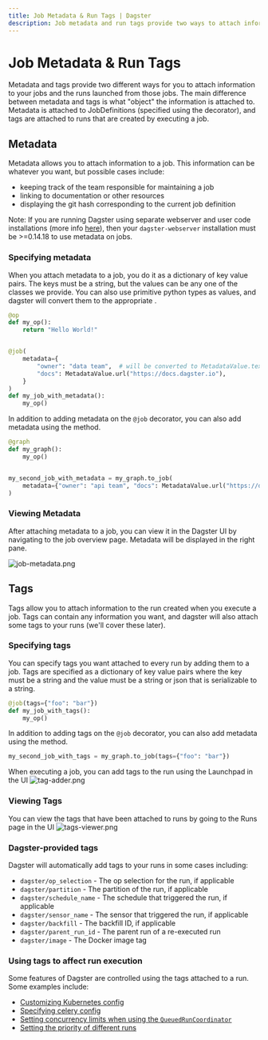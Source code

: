 ```yaml
---
title: Job Metadata & Run Tags | Dagster
description: Job metadata and run tags provide two ways to attach information in Dagster
---
```


# Job Metadata & Run Tags

Metadata and tags provide two different ways for you to attach information to your jobs and the runs launched from those jobs. The main difference between metadata and tags is what "object" the information is attached to. Metadata is attached to JobDefinitions (specified using the <PyObject object="job" decorator /> decorator), and tags are attached to runs that are created by executing a job.

## Metadata

Metadata allows you to attach information to a job. This information can be whatever you want, but possible cases include:

- keeping track of the team responsible for maintaining a job
- linking to documentation or other resources
- displaying the git hash corresponding to the current job definition

Note: If you are running Dagster using separate webserver and user code installations (more info [here](/deployment/overview)), then your `dagster-webserver` installation must be >=0.14.18 to use metadata on jobs.

### Specifying metadata

When you attach metadata to a job, you do it as a dictionary of key value pairs. The keys must be a string, but the values can be any one of the <PyObject object="MetadataValue" /> classes we provide. You can also use primitive python types as values, and dagster will convert them to the appropriate <PyObject object="MetadataValue" />.

```python file=/concepts/ops_jobs_graphs/metadata_tags.py startafter=start_metadata_on_job endbefore=end_metadata_on_job
@op
def my_op():
    return "Hello World!"


@job(
    metadata={
        "owner": "data team",  # will be converted to MetadataValue.text
        "docs": MetadataValue.url("https://docs.dagster.io"),
    }
)
def my_job_with_metadata():
    my_op()
```

In addition to adding metadata on the `@job` decorator, you can also add metadata using the <PyObject object="GraphDefinition" method="to_job" /> method.

```python file=/concepts/ops_jobs_graphs/metadata_tags.py startafter=start_metadata_on_graph_to_job endbefore=end_metadata_on_graph_to_job
@graph
def my_graph():
    my_op()


my_second_job_with_metadata = my_graph.to_job(
    metadata={"owner": "api team", "docs": MetadataValue.url("https://docs.dagster.io")}
)
```

### Viewing Metadata

After attaching metadata to a job, you can view it in the Dagster UI by navigating to the job overview page. Metadata will be displayed in the right pane.

<Image
alt="job-metadata.png"
src="/images/concepts/ops-jobs-graphs/job-metadata.png"
width={2880}
height={1406}
/>

## Tags

Tags allow you to attach information to the run created when you execute a job. Tags can contain any information you want, and dagster will also attach some tags to your runs (we'll cover these later).

### Specifying tags

You can specify tags you want attached to every run by adding them to a job. Tags are specified as a dictionary of key value pairs where the key must be a string and the value must be a string or json that is serializable to a string.

```python file=/concepts/ops_jobs_graphs/metadata_tags.py startafter=start_tags_on_job endbefore=end_tags_on_job
@job(tags={"foo": "bar"})
def my_job_with_tags():
    my_op()
```

In addition to adding tags on the `@job` decorator, you can also add metadata using the <PyObject object="GraphDefinition" method="to_job" /> method.

```python file=/concepts/ops_jobs_graphs/metadata_tags.py startafter=start_tags_on_graph_to_job endbefore=end_tags_on_graph_to_job
my_second_job_with_tags = my_graph.to_job(tags={"foo": "bar"})
```

When executing a job, you can add tags to the run using the Launchpad in the UI <Image alt="tag-adder.png" src="/images/concepts/ops-jobs-graphs/tag-adder.png" width={2880} height={1406} />

### Viewing Tags

You can view the tags that have been attached to runs by going to the Runs page in the UI <Image alt="tags-viewer.png" src="/images/concepts/ops-jobs-graphs/tags-viewer.png" width={2880} height={1406} />

### Dagster-provided tags

Dagster will automatically add tags to your runs in some cases including:

- `dagster/op_selection` - The op selection for the run, if applicable
- `dagster/partition` - The partition of the run, if applicable
- `dagster/schedule_name` - The schedule that triggered the run, if applicable
- `dagster/sensor_name` - The sensor that triggered the run, if applicable
- `dagster/backfill` - The backfill ID, if applicable
- `dagster/parent_run_id` - The parent run of a re-executed run
- `dagster/image` - The Docker image tag

### Using tags to affect run execution

Some features of Dagster are controlled using the tags attached to a run. Some examples include:

- [Customizing Kubernetes config](/deployment/guides/kubernetes/customizing-your-deployment)
- [Specifying celery config](/deployment/guides/kubernetes/deploying-with-helm-advanced#configuring-celery-queues)
- [Setting concurrency limits when using the `QueuedRunCoordinator`](/guides/limiting-concurrency-in-data-pipelines)
- [Setting the priority of different runs](/guides/customizing-run-queue-priority)
